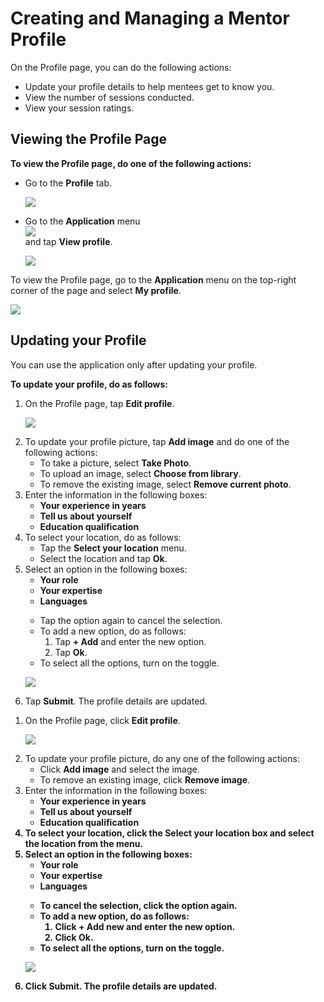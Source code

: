 
# Creating and Managing a Mentor Profile

On the Profile page, you can do the following actions:

<ul>
<li>Update your profile details to help mentees get to know you.</li>
<li>View the number of sessions conducted.</li>
<li>View your session ratings.</li>
</ul>

## Viewing the Profile Page

<Tabs>
<TabItem value="mentored mobile application" label="Mobile App" default>
<p><b>To view the Profile page, do one of the following actions:</b></p>
<ul>
<li>Go to the <b>Profile</b> tab.
<p>
    <img src={ProfileIcon} />
</p>
</li>
<li>Go to the <b>Application</b> menu <div class="inlineImg"><img src={BurgerMenu}/></div> and tap <b>View profile</b>.
<p>
    <img src={ViewMentorProfile} />
</p>
</li>
</ul>
</TabItem>
<TabItem value="mentored portal" label="Web Portal">
<p>To view the Profile page, go to the <b>Application</b> menu on the top-right corner of the page and select <b>My profile</b>.</p>
<p>
<img src={PortalAppMenu} />
</p>
</TabItem>
</Tabs>

## Updating your Profile

<Admonition type="note">
<p>You can use the application only after updating your profile.</p>
</Admonition>

<b>To update your profile, do as follows:</b>

<Tabs>
<TabItem value="mentored mobile application" label="Mobile App" default>
<ol>
<li>On the Profile page, tap <b>Edit profile</b>.
<p>
    <img src={EditMentorProfile} />
</p>
</li>
<li>To update your profile picture, tap <b>Add image</b> and do one of the following actions:
    <ul>
    <li>To take a picture, select <b>Take Photo</b>.</li>
    <li>To upload an image, select <b>Choose from library</b>.</li>
    <li>To remove the existing image, select <b>Remove current photo</b>.</li>
    </ul>
</li>
<li>Enter the information in the following boxes:
<ul>
<li><b>Your experience in years</b></li>
<li><b>Tell us about yourself</b></li>
<li><b>Education qualification</b></li>
</ul>
</li>
<li>To select your location, do as follows:
    <ul>
    <li>Tap the <b>Select your location</b> menu.</li>
    <li>Select the location and tap <b>Ok</b>.</li>
    </ul>
</li>
<li>Select an option in the following boxes:
<ul>
<li><b>Your role</b></li>
<li><b>Your expertise</b></li>
<li><b>Languages</b></li>
</ul>
<p>
    <Admonition type="tip">
    <ul>
    <li>Tap the option again to cancel the selection.</li>
    <li>To add a new option, do as follows:
        <ol>
        <li>Tap <b>+ Add</b> and enter the new option.</li>
        <li>Tap <b>Ok</b>.</li>
        </ol>
    </li>
    <li>To select all the options, turn on the toggle.</li>
    </ul>
    </Admonition>
</p>
<p>
    <img src={CreateProfileOptions} />
</p>
</li>
<li>Tap <b>Submit</b>. The profile details are updated.</li>
</ol>
</TabItem>
<TabItem value="mentored portal" label="Web Portal">
<ol>
<li>On the Profile page, click <b>Edit profile</b>.
<p>
    <img src={PortalEditMentorProfile} />
</p>
</li>
<li>To update your profile picture, do any one of the following actions: 
<ul>
<li>Click <b>Add image</b> and select the image.</li>
<li>To remove an existing image, click <b>Remove image</b>.</li>
</ul>
</li>
<li>Enter the information in the following boxes:
    <ul>
    <li><b>Your experience in years</b></li>
    <li><b>Tell us about yourself</li>
    <li><b>Education qualification</b></li>
    </ul>
</li>
<li>To select your location, click the <b>Select your location</b> box and select the location from the menu.</li>
<li>Select an option in the following boxes:
    <ul>
    <li><b>Your role</b></li>
    <li><b>Your expertise</b></li>
    <li><b>Languages</b></li>
    </ul>
<p>
    <Admonition type="tip">
    <ul>
    <li>To cancel the selection, click the option again.</li>
    <li>To add a new option, do as follows:
        <ol>
        <li>Click <b>+ Add new</b> and enter the new option.</li>
        <li>Click <b>Ok</b>.</li>
        </ol>
    </li>
    <li>To select all the options, turn on the toggle.</li>
    </ul>
    </Admonition>
</p>
<p>
    <img src={PortalCreateProfileOptions} />
</p>
</li>
<li>Click <b>Submit</b>. The profile details are updated.</li>
</ol>
</TabItem>
</Tabs>